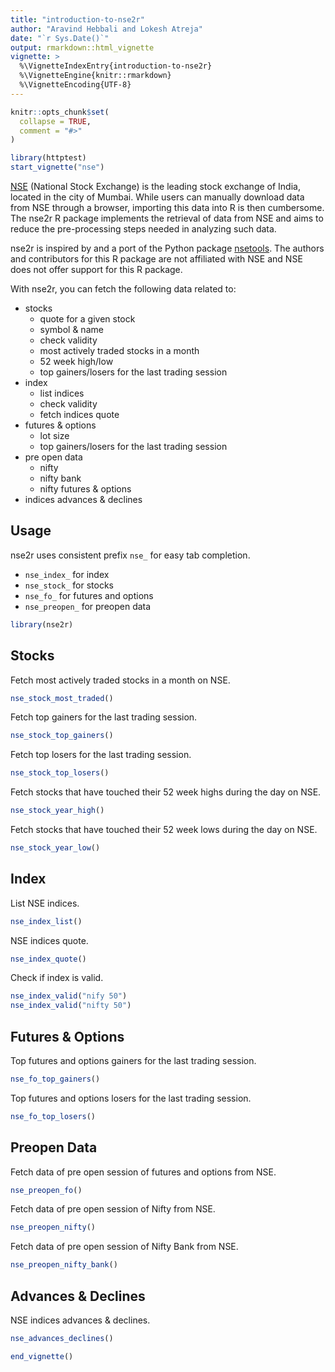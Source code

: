 ```yaml
---
title: "introduction-to-nse2r"
author: "Aravind Hebbali and Lokesh Atreja"
date: "`r Sys.Date()`"
output: rmarkdown::html_vignette
vignette: >
  %\VignetteIndexEntry{introduction-to-nse2r}
  %\VignetteEngine{knitr::rmarkdown}
  %\VignetteEncoding{UTF-8}
---
```


```r
knitr::opts_chunk$set(
  collapse = TRUE,
  comment = "#>"
)
```

```r
library(httptest)
start_vignette("nse")
```

[NSE](https://www.nseindia.com/) (National Stock Exchange) is the leading stock exchange of India, located in the city of Mumbai. While users can manually download data from NSE through a browser, importing this data into R is then cumbersome. The nse2r R package implements the retrieval of data from NSE and aims to reduce the pre-processing steps needed in analyzing such data.

nse2r is inspired by and a port of the Python package [nsetools](https://nsetools.readthedocs.io/en/latest/). The authors and contributors for this R package are not affiliated with NSE and NSE does not offer support for this R package.

With nse2r, you can fetch the following data related to:

- stocks
    - quote for a given stock
    - symbol & name
    - check validity
    - most actively traded stocks in a month
    - 52 week high/low
    - top gainers/losers for the last trading session
- index
    - list indices
    - check validity
    - fetch indices quote
- futures & options
    - lot size
    - top gainers/losers for the last trading session
- pre open data
    - nifty
    - nifty bank
    - nifty futures & options
- indices advances & declines


## Usage

nse2r uses consistent prefix `nse_` for easy tab completion.

- `nse_index_` for index 
- `nse_stock_` for stocks
- `nse_fo_` for futures and options
- `nse_preopen_` for preopen data

```r
library(nse2r)
```

## Stocks

Fetch most actively traded stocks in a month on NSE.

```r
nse_stock_most_traded()
```

Fetch top gainers for the last trading session.

```r
nse_stock_top_gainers()
```

Fetch top losers for the last trading session.

```r
nse_stock_top_losers()
```

Fetch stocks that have touched their 52 week highs during the day on NSE.

```r
nse_stock_year_high()
```

Fetch stocks that have touched their 52 week lows during the day on NSE.

```r
nse_stock_year_low()
```
## Index

List NSE indices.

```r
nse_index_list()
```

NSE indices quote.

```r
nse_index_quote()
```

Check if index is valid.

```r
nse_index_valid("nify 50")
nse_index_valid("nifty 50")
```

## Futures & Options

Top futures and options gainers for the last trading session.

```r
nse_fo_top_gainers()
```

Top futures and options losers for the last trading session.

```r
nse_fo_top_losers()
```

## Preopen Data

Fetch data of pre open session of futures and options from NSE.

```r
nse_preopen_fo()
```

Fetch data of pre open session of Nifty from NSE.

```r
nse_preopen_nifty()
```

Fetch data of pre open session of Nifty Bank from NSE.

```r
nse_preopen_nifty_bank()
```

## Advances & Declines

NSE indices advances & declines.

```r
nse_advances_declines()
```

```r
end_vignette()
```












